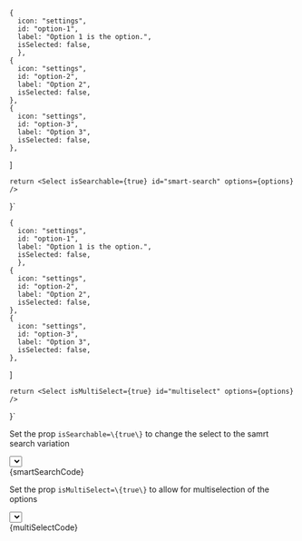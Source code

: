 
  
    {
      icon: "settings",
      id: "option-1",
      label: "Option 1 is the option.",
      isSelected: false,
	  },
    {
      icon: "settings",
      id: "option-2",
      label: "Option 2",
      isSelected: false,
    },
    {
      icon: "settings",
      id: "option-3",
      label: "Option 3",
      isSelected: false,
    },
  ]

    return <Select isSearchable={true} id="smart-search" options={options} />
}`

  
    {
      icon: "settings",
      id: "option-1",
      label: "Option 1 is the option.",
      isSelected: false,
	  },
    {
      icon: "settings",
      id: "option-2",
      label: "Option 2",
      isSelected: false,
    },
    {
      icon: "settings",
      id: "option-3",
      label: "Option 3",
      isSelected: false,
    },
  ]

    return <Select isMultiSelect={true} id="multiselect" options={options} />
}`

<Section
    title="Smart Search"
    contained={true}
    border={true}
    style={{ paddingRight: 0, paddingLeft: 0 }}
>
    <p>Set the prop <Code small={true}>isSearchable=\{true\}</Code> to change the select to the samrt search variation</p>
    <div className="sui-wrap sui-theme--light" style={{ marginBottom: 30 }}>
    	<Select isSearchable={true} id="smart-search" options={options}/>
    </div>
    <Snippet language="js">{smartSearchCode}</Snippet>

</Section>

<Section
    title="Multiselect"
    contained={true}
    border={true}
    style={{ paddingRight: 0, paddingLeft: 0 }}
>
    <p>Set the prop <Code small={true}>isMultiSelect=\{true\}</Code> to allow for multiselection of the options</p>
    <div className="sui-wrap sui-theme--light" style={{ marginBottom: 30 }}>
    	<Select isMultiSelect={true} id="multiselect" options={options}/>
    </div>
    <Snippet language="js">{multiSelectCode}</Snippet>

</Section>
